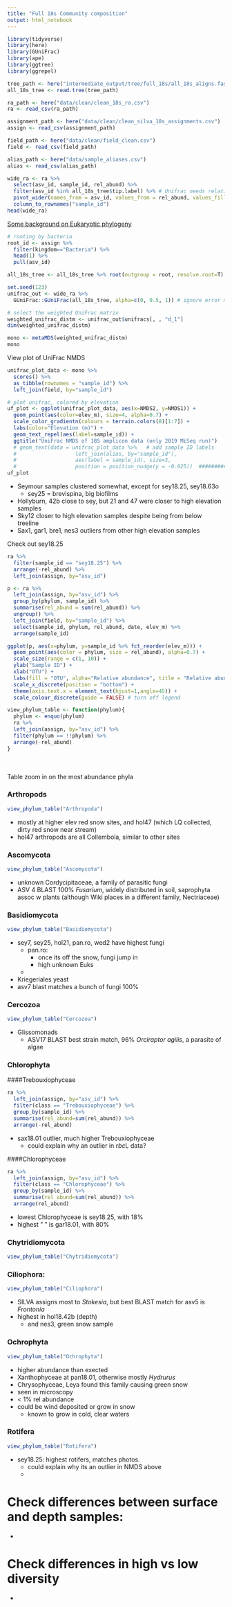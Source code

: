 ```yaml
---
title: "Full 18s Community composition"
output: html_notebook
---
```


```r
library(tidyverse)
library(here)
library(GUniFrac)
library(ape)
library(ggtree)
library(ggrepel)
```

```r
tree_path <- here("intermediate_output/tree/full_18s/all_18s_aligns.fasta.treefile")
all_18s_tree <- read.tree(tree_path)

ra_path <- here("data/clean/clean_18s_ra.csv")
ra <- read_csv(ra_path)

assignment_path <- here("data/clean/clean_silva_18s_assignments.csv")
assign <- read_csv(assignment_path)

field_path <- here("data/clean/field_clean.csv")
field <- read_csv(field_path)

alias_path <- here("data/sample_aliases.csv")
alias <- read_csv(alias_path)
```


```r
wide_ra <- ra %>% 
  select(asv_id, sample_id, rel_abund) %>% 
  filter(asv_id %in% all_18s_tree$tip.label) %>% # Unifrac needs relative abundance table to match the tips on the tree
  pivot_wider(names_from = asv_id, values_from = rel_abund, values_fill = list(rel_abund = 0)) %>% 
  column_to_rownames("sample_id")
head(wide_ra)
```



[Some background on Eukaryotic phylogeny](http://tolweb.org/Eukaryotes/3)
```r
# rooting by bacteria
root_id <- assign %>% 
  filter(kingdom=="Bacteria") %>% 
  head(1) %>% 
  pull(asv_id)

all_18s_tree <- all_18s_tree %>% root(outgroup = root, resolve.root=T)
```


```r
set.seed(123)
unifrac_out <- wide_ra %>% 
  GUniFrac::GUniFrac(all_18s_tree, alpha=c(0, 0.5, 1)) # ignore error message, we removed some otus from our tree, they should be automatically discluded

# select the weighted UniFrac matrix
weighted_unifrac_distm <- unifrac_out$unifracs[, , "d_1"]
dim(weighted_unifrac_distm)
```


```r
mono <- metaMDS(weighted_unifrac_distm)
mono
```

View plot of UniFrac NMDS
```r
unifrac_plot_data <- mono %>%
  scores() %>%
  as_tibble(rownames = "sample_id") %>%
  left_join(field, by="sample_id")

# plot unifrac, colored by elevation
uf_plot <- ggplot(unifrac_plot_data, aes(x=NMDS2, y=NMDS1)) +
  geom_point(aes(color=elev_m), size=4, alpha=0.7) +
  scale_color_gradientn(colours = terrain.colors(8)[1:7]) +
  labs(color="Elevation (m)") +
  geom_text_repel(aes(label=sample_id)) +
  ggtitle("UniFrac NMDS of 18S amplicon data (only 2019 MiSeq run)")
  # geom_text(data = unifrac_plot_data %>%   # add sample ID labels
  #                   left_join(alias, by="sample_id"),
  #                   aes(label = sample_id), size=3,
  #                   position = position_nudge(y = -0.025))  ######### change to alias for final version. edit overlap txt in svg
uf_plot
```

  - Seymour samples clustered somewhat, except for sey18.25, sey18.63o
    - sey25 = brevispina, big biofilms
  - Hollyburn, 42b close to sey, but 21 and 47 were closer to high elevation samples
  - Sky12 closer to high elevation samples despite being from below treeline
  - Sax1, gar1, bre1, nes3 outliers from other high elevation samples

Check out sey18.25
```r
ra %>% 
  filter(sample_id == "sey18.25") %>% 
  arrange(-rel_abund) %>% 
  left_join(assign, by="asv_id")
```


```r
p <- ra %>% 
  left_join(assign, by="asv_id") %>% 
  group_by(phylum, sample_id) %>% 
  summarise(rel_abund = sum(rel_abund)) %>% 
  ungroup() %>% 
  left_join(field, by="sample_id") %>% 
  select(sample_id, phylum, rel_abund, date, elev_m) %>% 
  arrange(sample_id)

ggplot(p, aes(x=phylum, y=sample_id %>% fct_reorder(elev_m))) +
  geom_point(aes(color = phylum, size = rel_abund), alpha=0.7) +
  scale_size(range = c(1, 10)) +
  ylab("Sample ID") +
  xlab("OTU") +
  labs(fill = "OTU", alpha="Relative abundance", title = "Relative abundance plot of 18S phyla ") +
  scale_x_discrete(position = "bottom") +
  theme(axis.text.x = element_text(hjust=1,angle=45)) +
  scale_colour_discrete(guide = FALSE) # turn off legend
```

```r
view_phylum_table <- function(phylum){
  phylum <- enquo(phylum)
  ra %>% 
  left_join(assign, by="asv_id") %>% 
  filter(phylum == !!phylum) %>% 
  arrange(-rel_abund)
}
```

<br>
<br>
Table zoom in on the most abundance phyla


### Arthropods
```r
view_phylum_table("Arthropoda")
```

  - mostly at higher elev red snow sites, and hol47 (which LQ collected, dirty red snow near stream)
  - hol47 arthropods are all Collembola, similar to other sites

### Ascomycota
```r
view_phylum_table("Ascomycota")
```
  - unknown Cordycipitaceae, a family of parasitic fungi
  - ASV 4 BLAST 100% *Fusarium*, widely distributed in soil, saprophyta assoc w plants (although Wiki places in a different family, Nectriaceae)

### Basidiomycota
```r
view_phylum_table("Basidiomycota")
```

  - sey7, sey25, hol21, pan.ro, wed2 have highest fungi
    - pan.ro:
      - once its off the snow, fungi jump in
      - high unknown Euks
    - 
  - Kriegeriales yeast
  - asv7 blast matches a bunch of fungi 100%
  
### Cercozoa
```r
view_phylum_table("Cercozoa")
```
  - Glissomonads
    - ASV17 BLAST best strain match, 96% *Orciraptor agilis*, a parasite of algae

### Chlorophyta

####Trebouxiophyceae
```r
ra %>% 
  left_join(assign, by="asv_id") %>% 
  filter(class == "Trebouxiophyceae") %>% 
  group_by(sample_id) %>% 
  summarise(rel_abund=sum(rel_abund)) %>% 
  arrange(-rel_abund)
```
  - sax18.01 outlier, much higher Trebouxiophyceae
    - could explain why an outlier in *rbc*L data?
    
####Chlorophyceae
```r
ra %>% 
  left_join(assign, by="asv_id") %>% 
  filter(class == "Chlorophyceae") %>% 
  group_by(sample_id) %>% 
  summarise(rel_abund=sum(rel_abund)) %>% 
  arrange(rel_abund)
```
  - lowest Chlorophyceae is sey18.25, with 18%
  - highest " " is gar18.01, with 80%
  
### Chytridiomycota
```r
view_phylum_table("Chytridiomycota")
```

### Ciliophora:
```r
view_phylum_table("Ciliophora")
```
  - SILVA assigns most to *Stokesia*, but best BLAST match for asv5 is *Frontonia* 
  - highest in hol18.42b (depth)
      - and nes3, green snow sample

### Ochrophyta
```r
view_phylum_table("Ochrophyta")
```

  - higher abundance than exected
  - Xanthophyceae at pan18.01, otherwise mostly *Hydrurus*
  - Chrysophyceae, Leya found this family causing green snow
  - seen in microscopy
  - < 1% rel abundance
  - could be wind deposited or grow in snow
    - known to grow in cold, clear waters

### Rotifera
```r
view_phylum_table("Rotifera")
```
  - sey18.25: highest rotifers, matches photos. 
    - could explain why its an outlier in NMDS above
    - 










# Check differences between surface and depth samples:
  - 


# Check differences in high vs low diversity
  - 